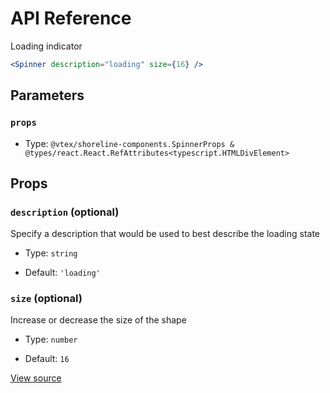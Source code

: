 # API Reference

Loading indicator

```jsx
<Spinner description="loading" size={16} />
```

## Parameters

### `props`

- Type: `@vtex/shoreline-components.SpinnerProps & @types/react.React.RefAttributes<typescript.HTMLDivElement>`

## Props

### `description` (optional)

Specify a description that would be used to best describe the loading state

- Type: `string`

- Default: `'loading'`

### `size` (optional)

Increase or decrease the size of the shape

- Type: `number`

- Default: `16`

[View source](https://github.com/vtex/shoreline/blob/95eb69cd8/packages/components/src/spinner/spinner.tsx#L12)
